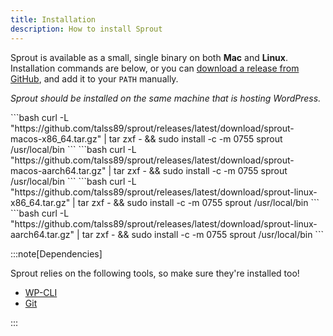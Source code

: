 ```yaml
---
title: Installation
description: How to install Sprout
---
```



Sprout is available as a small, single binary on both **Mac** and **Linux**. Installation commands are below, or you can [download a release from GitHub](https://github.com/talss89/sprout/releases), and add it to your `PATH` manually.

*Sprout should be installed on the same machine that is hosting WordPress.*

<Tabs>
  <TabItem label="Mac (Intel)">
    ```bash
    curl -L "https://github.com/talss89/sprout/releases/latest/download/sprout-macos-x86_64.tar.gz" | tar zxf - && sudo install -c -m 0755 sprout /usr/local/bin
    ```
  </TabItem>

  <TabItem label="Mac (M1)">
      ```bash
      curl -L "https://github.com/talss89/sprout/releases/latest/download/sprout-macos-aarch64.tar.gz" | tar zxf - && sudo install -c -m 0755 sprout /usr/local/bin
      ```
  </TabItem>

  <TabItem label="Linux (x86_64)">
      ```bash
      curl -L "https://github.com/talss89/sprout/releases/latest/download/sprout-linux-x86_64.tar.gz" | tar zxf - && sudo install -c -m 0755 sprout /usr/local/bin
      ```
  </TabItem>

  <TabItem label="Linux (aarch64)">
      ```bash
      curl -L "https://github.com/talss89/sprout/releases/latest/download/sprout-linux-aarch64.tar.gz" | tar zxf - && sudo install -c -m 0755 sprout /usr/local/bin
      ```
  </TabItem>
</Tabs>

:::note[Dependencies]

Sprout relies on the following tools, so make sure they're installed too!

- [WP-CLI](https://wp-cli.org/)
- [Git](https://git-scm.com/book/en/v2/Getting-Started-Installing-Git)

:::
